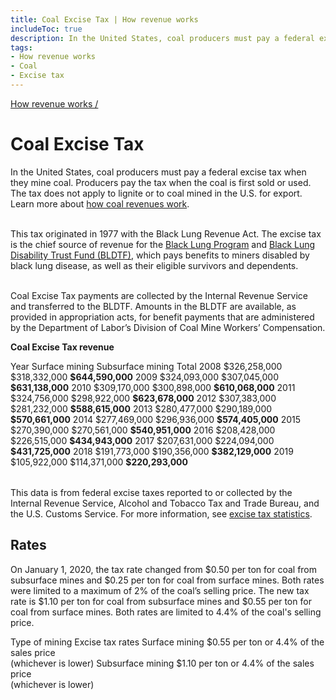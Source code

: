 ```yaml
---
title: Coal Excise Tax | How revenue works
includeToc: true
description: In the United States, coal producers must pay a federal excise tax when they mine coal. Producers pay the tax when the coal is first sold or used. The tax originated in 1977 with the Black Lung Revenue Act.
tags:
- How revenue works
- Coal
- Excise tax
---
```


[How revenue works /](/how-revenue-works/)

# Coal Excise Tax

In the United States, coal producers must pay a federal excise tax when they mine coal. Producers pay the tax when the coal is first sold or used. The tax does not apply to lignite or to coal mined in the U.S. for export. Learn more about [how coal revenues work](/how-revenue-works/coal/).  
<br />

This tax originated in 1977 with the Black Lung Revenue Act. The excise tax is the chief source of revenue for the [Black Lung Program](https://www.dol.gov/owcp/dcmwc/) and [Black Lung Disability Trust Fund (BLDTF)](https://www.dol.gov/sites/dolgov/files/general/budget/2021/CBJ-2021-V2-08.pdf), which pays benefits to miners disabled by black lung disease, as well as their eligible survivors and dependents.  
<br />

Coal Excise Tax payments are collected by the Internal Revenue Service and transferred to the BLDTF. Amounts in the BLDTF are available, as provided in appropriation acts, for benefit payments that are administered by the Department of Labor’s Division of Coal Mine Workers’ Compensation.
<br />

**Coal Excise Tax revenue**

<Table>
  <TableHead>
    <TableRow>
      <TableCell>Year</TableCell>
      <TableCell>Surface mining</TableCell>
      <TableCell>Subsurface mining</TableCell>
      <TableCell>Total</TableCell>
    </TableRow>
  </TableHead>
  <TableBody>
    <TableRow>
      <TableCell>2008</TableCell>
      <TableCell>$326,258,000</TableCell>
      <TableCell>$318,332,000</TableCell>
      <TableCell><strong>$644,590,000</strong></TableCell>
    </TableRow>
    <TableRow>
      <TableCell>2009</TableCell>
      <TableCell>$324,093,000</TableCell>
      <TableCell>$307,045,000</TableCell>
      <TableCell><strong>$631,138,000</strong></TableCell>
    </TableRow>
    <TableRow>
      <TableCell>2010</TableCell>
      <TableCell>$309,170,000</TableCell>
      <TableCell>$300,898,000</TableCell>
      <TableCell><strong>$610,068,000</strong></TableCell>
    </TableRow>
    <TableRow>
      <TableCell>2011</TableCell>
      <TableCell>$324,756,000</TableCell>
      <TableCell>$298,922,000</TableCell>
      <TableCell><strong>$623,678,000</strong></TableCell>
    </TableRow>
    <TableRow>
      <TableCell>2012</TableCell>
      <TableCell>$307,383,000</TableCell>
      <TableCell>$281,232,000</TableCell>
      <TableCell><strong>$588,615,000</strong></TableCell>
    </TableRow>
    <TableRow>
      <TableCell>2013</TableCell>
      <TableCell>$280,477,000</TableCell>
      <TableCell>$290,189,000</TableCell>
      <TableCell><strong>$570,661,000</strong></TableCell>
    </TableRow>
    <TableRow>
      <TableCell>2014</TableCell>
      <TableCell>$277,469,000</TableCell>
      <TableCell>$296,936,000</TableCell>
      <TableCell><strong>$574,405,000</strong></TableCell>
    </TableRow>
    <TableRow>
      <TableCell>2015</TableCell>
      <TableCell>$270,390,000</TableCell>
      <TableCell>$270,561,000</TableCell>
      <TableCell><strong>$540,951,000</strong></TableCell>
    </TableRow>
    <TableRow>
      <TableCell>2016</TableCell>
      <TableCell>$208,428,000</TableCell>
      <TableCell>$226,515,000</TableCell>
      <TableCell><strong>$434,943,000</strong></TableCell>
    </TableRow>
    <TableRow>
      <TableCell>2017</TableCell>
      <TableCell>$207,631,000</TableCell>
      <TableCell>$224,094,000</TableCell>
      <TableCell><strong>$431,725,000</strong></TableCell>
    </TableRow>
    <TableRow>
      <TableCell>2018</TableCell>
      <TableCell>$191,773,000</TableCell>
      <TableCell>$190,356,000</TableCell>
      <TableCell><strong>$382,129,000</strong></TableCell>
    </TableRow>
    <TableRow>
      <TableCell>2019</TableCell>
      <TableCell>$105,922,000</TableCell>
      <TableCell>$114,371,000</TableCell>
      <TableCell><strong>$220,293,000</strong></TableCell>
    </TableRow>
  </TableBody>
</Table>

This data is from federal excise taxes reported to or collected by the Internal Revenue Service, Alcohol and Tobacco Tax and Trade Bureau, and the U.S. Customs Service. For more information, see [excise tax statistics](https://www.irs.gov/statistics/soi-tax-stats-historical-table-20).

## Rates

On January 1, 2020, the tax rate changed from $0.50 per ton for coal from subsurface mines and $0.25 per ton for coal from surface mines. Both rates were limited to a maximum of 2% of the coal’s selling price. The new tax rate is $1.10 per ton for coal from subsurface mines and $0.55 per ton for coal from surface mines. Both rates are limited to 4.4% of the coal's selling price.

<Table>
  <TableHead>
    <TableRow>
      <TableCell>Type of mining</TableCell>
      <TableCell>Excise tax rates</TableCell>
    </TableRow>
  </TableHead>
  <TableBody>
    <TableRow>
      <TableCell>Surface mining</TableCell>
      <TableCell>
          $0.55 per ton or 4.4% of the sales price<br />
          (whichever is lower)
      </TableCell>
    </TableRow>
    <TableRow>
      <TableCell>Subsurface mining</TableCell>
      <TableCell>
          $1.10 per ton or 4.4% of the sales price<br />
          (whichever is lower)
      </TableCell>
    </TableRow>
  </TableBody>
</Table>
